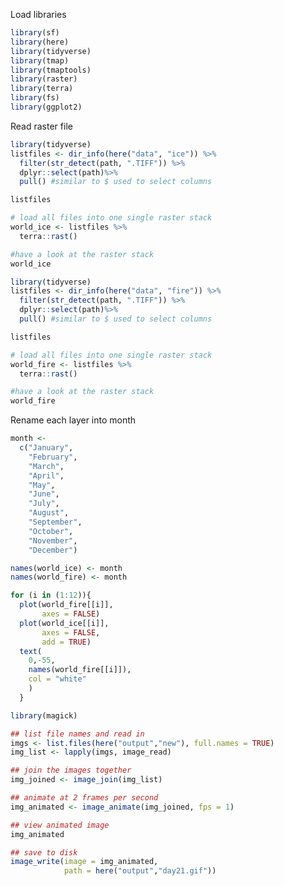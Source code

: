 Load libraries

```r
library(sf) 
library(here)
library(tidyverse)
library(tmap)
library(tmaptools)
library(raster) 
library(terra)
library(fs)
library(ggplot2)
```

Read raster file

```r
library(tidyverse)
listfiles <- dir_info(here("data", "ice")) %>%
  filter(str_detect(path, ".TIFF")) %>%
  dplyr::select(path)%>%
  pull() #similar to $ used to select columns

listfiles

# load all files into one single raster stack
world_ice <- listfiles %>%
  terra::rast()

#have a look at the raster stack
world_ice
```

```r
library(tidyverse)
listfiles <- dir_info(here("data", "fire")) %>%
  filter(str_detect(path, ".TIFF")) %>%
  dplyr::select(path)%>%
  pull() #similar to $ used to select columns

listfiles

# load all files into one single raster stack
world_fire <- listfiles %>%
  terra::rast()

#have a look at the raster stack
world_fire
```

Rename each layer into month

```r
month <-
  c("January",
    "February",
    "March",
    "April",
    "May",
    "June",
    "July",
    "August",
    "September",
    "October",
    "November",
    "December")

names(world_ice) <- month
names(world_fire) <- month
```

```r
for (i in (1:12)){
  plot(world_fire[[i]],
       axes = FALSE)
  plot(world_ice[[i]],
       axes = FALSE,
       add = TRUE)
  text(
    0,-55,
    names(world_fire[[i]]),
    col = "white"
    )
  }
```

```r

library(magick)

## list file names and read in
imgs <- list.files(here("output","new"), full.names = TRUE)
img_list <- lapply(imgs, image_read)

## join the images together
img_joined <- image_join(img_list)

## animate at 2 frames per second
img_animated <- image_animate(img_joined, fps = 1)

## view animated image
img_animated

## save to disk
image_write(image = img_animated,
            path = here("output","day21.gif"))
```

\
